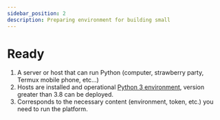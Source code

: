 ```yaml
---
sidebar_position: 2
description: Preparing environment for building small
---
```


# Ready

1.  A server or host that can run Python (computer, strawberry party, Termux mobile phone, etc...)
2.  Hosts are installed and operational [Python 3 environment](https://www.python.org/), version greater than 3.8 can be deployed.
3.  Corresponds to the necessary content (environment, token, etc.) you need to run the platform.
